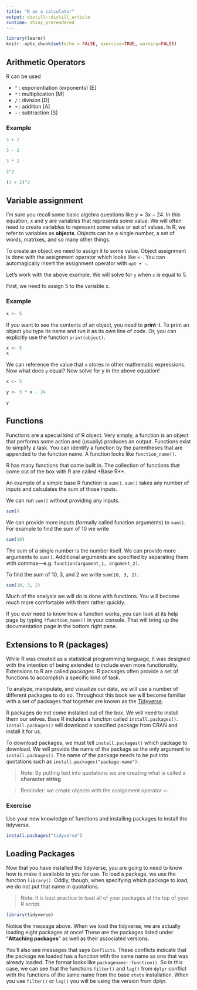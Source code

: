 ```yaml
---
title: "R as a calculator"
output: distill::distill_article
runtime: shiny_prerendered
---
```


```r
library(learnr)
knitr::opts_chunk$set(echo = FALSE, exercise=TRUE, warning=FALSE)
```

## Arithmetic Operators

R can be used 

- `^` : exponentiation (exponents)  [E]
- `*` : multiplication [M]
- `/` : division [D]
- `+` : addition [A]
- `-` : subtraction [S]


### Example

```r
3 + 2

3 - 2

3 * 2

3^2
```

```r
(3 + 2)^2
```

## Variable assignment

I'm sure you recall some basic algebra questions like $y = 3x - 24$. In this equation, x and y are variables that represents some value. We will often need to create variables to represent some value or set of values. In R, we refer to variables as **objects**. Objects can be a single number, a set of words, matrixes, and so many other things. 

To create an object we need to assign it to some value. Object assignment is done with the assignment operator which looks like `<-`. You can automagically insert the assignment operator with `opt + -`. 

Let's work with the above example. We will solve for `y` when `x` is equal to 5.

First, we need to assign 5 to the variable x.

### Example

```r
x <- 5
```

If you want to see the contents of an object, you need to **print** it. To print an object you type its name and run it as its own line of code. Or, you can explicitly use the function `print(object)`. 

```r
x <- 5
x
```


We can reference the value that `x` stores in other mathematic expressions. Now what does `y` equal? Now solve for y in the above equation!

```r
x <- 5

y <- 3 * x - 24

y
```


## Functions

Functions are a special kind of R object. Very simply, a function is an object that performs some action and (usually) produces an output. Functions exist to simplify a task. You can identify a function by the parentheses that are appended to the function name. A function looks like `function_name()`.  

R has many functions that come built in. The collection of functions that come out of the box with R are called *Base R**.

An example of a simple base R function is `sum()`. `sum()` takes any number of inputs and calculates the sum of those inputs. 

We can run `sum()` without providing any inputs.

```r
sum()
```

We can provide more inputs (formally called function arguments) to `sum()`. For example to find the sum of 10 we write

```r
sum(10)
```

The sum of a single number is the number itself. We can provide more arguments to `sum()`. Additional arguments are specified by separating them with commas—e.g. `function(argument_1, argument_2)`.

To find the sum of 10, 3, and 2 we write `sum(10, 3, 2)`.

```r
sum(10, 3, 2)
```

Much of the analysis we will do is done with functions. You will become much more comfortable with them rather quickly. 

If you ever need to know how a function works, you can look at its help page by typing `?function_name()` in your console. That will bring up the documentation page in the bottom right pane. 

## Extensions to R (packages)

While R was created as a statistical programming language, it was designed with the intention of being extended to include even more functionality. Extensions to R are called _packages_. R packages often provide a set of functions to accomplish a specific kind of task. 

To analyze, manipulate, and visualize our data, we will use a number of different packages to do so. Throughout this book we will become familiar with a set of packages that together are known as the [Tidyverse](https://tidyverse.org).

R packages do not come installed out of the box. We will need to install them our selves. Base R includes a function called `install.packages()`. `install.packages()` will download a specified package from CRAN and install it for us.

To download packages, we must tell `install.packages()` which package to download. We will provide the name of the package as the only argument to `install.packages()`. The name of the package needs to be put into quotations such as `install.packages("package-name")`.

> Note: By putting text into quotations we are creating what is called a **character string**.

> Reminder: we create objects with the assignment operator `<-`.


### Exercise

Use your new knowledge of functions and installing packages to install the tidyverse.

```r
install.packages("tidyverse")
```


## Loading Packages

Now that you have installed the tidyverse, you are going to need to know how to make it available to you for use. To load a package, we use the function `library()`. Oddly, though, when specifying which package to load, we do not put that name in quotations.

> Note: It is best practice to load all of your packages at the top of your R script. 

```r
library(tidyverse)
```

Notice the message above. When we load the tidyverse, we are actually loading eight packages at once! These are the packages listed under "**Attaching packages**" as well as their associated versions. 

You'll also see messages that says `Conflicts`. These conflicts indicate that the package we loaded has a function with the same name as one that was already loaded. The format looks like `packagename::function()`. So in this case, we can see that the functions `filter()` and `lag()` from `dplyr` conflict with the functions of the same name from the base `stats` installation. When you use `filter()` or `lag()` you will be using the version from dplyr. 

